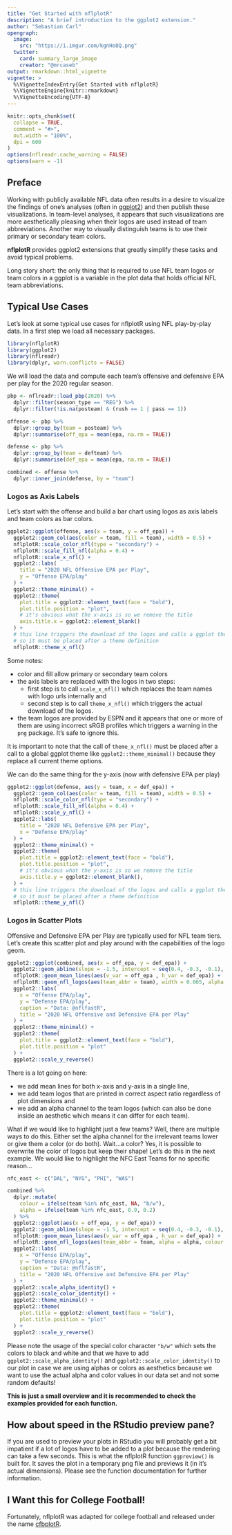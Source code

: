 ```yaml
---
title: "Get Started with nflplotR"
description: "A brief introduction to the ggplot2 extension."
author: "Sebastian Carl"
opengraph:
  image: 
    src: "https://i.imgur.com/kgnHo8Q.png"
  twitter:
    card: summary_large_image
    creator: "@mrcaseb"
output: rmarkdown::html_vignette
vignette: >
  %\VignetteIndexEntry{Get Started with nflplotR}
  %\VignetteEngine{knitr::rmarkdown}
  %\VignetteEncoding{UTF-8}
---
```


```r
knitr::opts_chunk$set(
  collapse = TRUE,
  comment = "#>",
  out.width = "100%",
  dpi = 600
)
options(nflreadr.cache_warning = FALSE)
options(warn = -1)
```

## Preface

Working with publicly available NFL data often results in a desire to visualize the findings of one's analyses (often in [ggplot2](https://ggplot2.tidyverse.org)) and then publish these visualizations. In team-level analyses, it appears that such visualizations are more aesthetically pleasing when their logos are used instead of team abbreviations. Another way to visually distinguish teams is to use their primary or secondary team colors.

**nflplotR** provides ggplot2 extensions that greatly simplify these tasks and avoid typical problems.

Long story short: the only thing that is required to use NFL team logos or team colors in a ggplot is a variable in the plot data that holds official NFL team abbreviations.

## Typical Use Cases 

Let's look at some typical use cases for nflplotR using NFL play-by-play data. In a first step we load all necessary packages.

```r
library(nflplotR)
library(ggplot2)
library(nflreadr)
library(dplyr, warn.conflicts = FALSE)
```

We will load the data and compute each team's offensive and defensive EPA per play for the 2020 regular season. 

```r
pbp <- nflreadr::load_pbp(2020) %>% 
  dplyr::filter(season_type == "REG") %>%
  dplyr::filter(!is.na(posteam) & (rush == 1 | pass == 1))

offense <- pbp %>%
  dplyr::group_by(team = posteam) %>%
  dplyr::summarise(off_epa = mean(epa, na.rm = TRUE))

defense <- pbp %>%
  dplyr::group_by(team = defteam) %>%
  dplyr::summarise(def_epa = mean(epa, na.rm = TRUE))

combined <- offense %>%
  dplyr::inner_join(defense, by = "team")
```

### Logos as Axis Labels

Let's start with the offense and build a bar chart using logos as axis labels and team colors as bar colors.

```r
ggplot2::ggplot(offense, aes(x = team, y = off_epa)) +
  ggplot2::geom_col(aes(color = team, fill = team), width = 0.5) +
  nflplotR::scale_color_nfl(type = "secondary") +
  nflplotR::scale_fill_nfl(alpha = 0.4) +
  nflplotR::scale_x_nfl() +
  ggplot2::labs(
    title = "2020 NFL Offensive EPA per Play",
    y = "Offense EPA/play"
  ) +
  ggplot2::theme_minimal() +
  ggplot2::theme(
    plot.title = ggplot2::element_text(face = "bold"),
    plot.title.position = "plot",
    # it's obvious what the x-axis is so we remove the title
    axis.title.x = ggplot2::element_blank()
  ) +
  # this line triggers the download of the logos and calls a ggplot theme internally
  # so it must be placed after a theme definition
  nflplotR::theme_x_nfl()
```

Some notes:

* color and fill allow primary or secondary team colors
* the axis labels are replaced with the logos in two steps: 
  - first step is to call `scale_x_nfl()` which replaces the team names with logo urls internally and 
  - second step is to call `theme_x_nfl()` which triggers the actual download of the logos. 
* the team logos are provided by ESPN and it appears that one or more of them are using incorrect sRGB profiles which triggers a warning in the `png` package. It's safe to ignore this.

It is important to note that the call of `theme_x_nfl()` must be placed after a call to a global ggplot theme like `ggplot2::theme_minimal()` because they replace all current theme options.
  
We can do the same thing for the y-axis (now with defensive EPA per play)

```r
ggplot2::ggplot(defense, aes(y = team, x = def_epa)) +
  ggplot2::geom_col(aes(color = team, fill = team), width = 0.5) +
  nflplotR::scale_color_nfl(type = "secondary") +
  nflplotR::scale_fill_nfl(alpha = 0.4) +
  nflplotR::scale_y_nfl() +
  ggplot2::labs(
    title = "2020 NFL Defensive EPA per Play",
    x = "Defense EPA/play"
  ) +
  ggplot2::theme_minimal() +
  ggplot2::theme(
    plot.title = ggplot2::element_text(face = "bold"),
    plot.title.position = "plot",
    # it's obvious what the y-axis is so we remove the title
    axis.title.y = ggplot2::element_blank(),
  ) +
  # this line triggers the download of the logos and calls a ggplot theme internally
  # so it must be placed after a theme definition
  nflplotR::theme_y_nfl()
```

### Logos in Scatter Plots

Offensive and Defensive EPA per Play are typically used for NFL team tiers. Let's create this scatter plot and play around with the capabilities of the logo geom.

```r
ggplot2::ggplot(combined, aes(x = off_epa, y = def_epa)) +
  ggplot2::geom_abline(slope = -1.5, intercept = seq(0.4, -0.3, -0.1), alpha = .2) +
  nflplotR::geom_mean_lines(aes(v_var = off_epa , h_var = def_epa)) +
  nflplotR::geom_nfl_logos(aes(team_abbr = team), width = 0.065, alpha = 0.7) +
  ggplot2::labs(
    x = "Offense EPA/play",
    y = "Defense EPA/play",
    caption = "Data: @nflfastR",
    title = "2020 NFL Offensive and Defensive EPA per Play"
  ) +
  ggplot2::theme_minimal() +
  ggplot2::theme(
    plot.title = ggplot2::element_text(face = "bold"),
    plot.title.position = "plot"
  ) +
  ggplot2::scale_y_reverse()
```

There is a lot going on here:

* we add mean lines for both x-axis and y-axis in a single line,
* we add team logos that are printed in correct aspect ratio regardless of plot dimensions and
* we add an alpha channel to the team logos (which can also be done inside an aesthetic which means it can differ for each team).

What if we would like to highlight just a few teams? Well, there are multiple ways to do this. Either set the alpha channel for the irrelevant teams lower or give them a color (or do both). Wait...a color? Yes, it is possible to overwrite the color of logos but keep their shape! Let's do this in the next example. We would like to highlight the NFC East Teams for no specific reason...

```r
nfc_east <- c("DAL", "NYG", "PHI", "WAS")

combined %>%
  dplyr::mutate(
    colour = ifelse(team %in% nfc_east, NA, "b/w"),
    alpha = ifelse(team %in% nfc_east, 0.9, 0.2)
  ) %>%
  ggplot2::ggplot(aes(x = off_epa, y = def_epa)) +
  ggplot2::geom_abline(slope = -1.5, intercept = seq(0.4, -0.3, -0.1), alpha = .2) +
  nflplotR::geom_mean_lines(aes(v_var = off_epa , h_var = def_epa)) +
  nflplotR::geom_nfl_logos(aes(team_abbr = team, alpha = alpha, colour = colour), width = 0.065) +
  ggplot2::labs(
    x = "Offense EPA/play",
    y = "Defense EPA/play",
    caption = "Data: @nflfastR",
    title = "2020 NFL Offensive and Defensive EPA per Play"
  ) +
  ggplot2::scale_alpha_identity() +
  ggplot2::scale_color_identity() +
  ggplot2::theme_minimal() +
  ggplot2::theme(
    plot.title = ggplot2::element_text(face = "bold"),
    plot.title.position = "plot"
  ) +
  ggplot2::scale_y_reverse()
```

Please note the usage of the special color character `"b/w"` which sets the colors to black and white and that we have to add `ggplot2::scale_alpha_identity()` and `ggplot2::scale_color_identity()` to our plot in case we are using alphas or colors as aesthetics because we want to use the actual alpha and color values in our data set and not some random defaults!

**This is just a small overview and it is recommended to check the examples provided for each function.**

## How about speed in the RStudio preview pane?

If you are used to preview your plots in RStudio you will probably get a bit impatient if a lot of logos have to be added to a plot because the rendering can take a few seconds. This is what the nflplotR function `ggpreview()` is built for. It saves the plot in a temporary png file and previews it (in it's actual dimensions). Please see the function documentation for further information.

## I Want this for College Football!

Fortunately, nflplotR was adapted for college football and released under the name [cfbplotR](https://Kazink36.github.io/cfbplotR/). 
